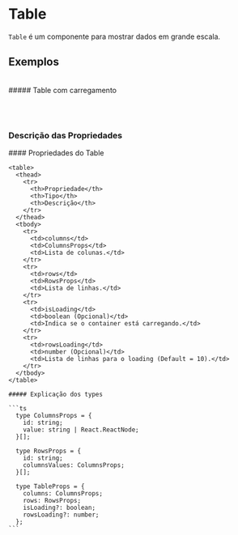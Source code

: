 
<Meta title="Components/Table" of={Table} />

# Table

`Table` é um componente para mostrar dados em grande escala.

## Exemplos
<Story of={Table.Default} />
<br/>
##### Table com carregamento
<Story of={Table.IsLoading} />

<br/><br/>
### Descrição das Propriedades

<div className="flex flex-row flex-wrap" style={{ gap: "1rem" }}>
  <div>
    #### Propriedades do Table

    <table>
      <thead>
        <tr>
          <th>Propriedade</th>
          <th>Tipo</th>
          <th>Descrição</th>
        </tr>
      </thead>
      <tbody>
        <tr>
          <td>columns</td>
          <td>ColumnsProps</td>
          <td>Lista de colunas.</td>
        </tr>
        <tr>
          <td>rows</td>
          <td>RowsProps</td>
          <td>Lista de linhas.</td>
        </tr>
        <tr>
          <td>isLoading</td>
          <td>boolean (Opcional)</td>
          <td>Indica se o container está carregando.</td>
        </tr>
        <tr>
          <td>rowsLoading</td>
          <td>number (Opcional)</td> 
          <td>Lista de linhas para o loading (Default = 10).</td>
        </tr>
      </tbody>
    </table>

    ##### Explicação dos types

    ```ts
      type ColumnsProps = {
        id: string;
        value: string | React.ReactNode;
      }[];

      type RowsProps = {
        id: string;
        columnsValues: ColumnsProps;
      }[];

      type TableProps = {
        columns: ColumnsProps;
        rows: RowsProps;
        isLoading?: boolean;
        rowsLoading?: number;
      };
    ```
  </div>
</div>
